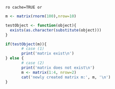`ro cache=TRUE or`

```r
m <- matrix(rnorm(100),nrow=10)
```


```r
testObject <- function(object){
  exists(as.character(substitute(object)))
}

if(testObject(m)){
       # case (1)
       print('matrix exist\n')
} else {
       # case (2)
       print('matrix does not exist\n')
       m <- matrix(1:4, nrow=2)
       cat('newly created matrix m:', m, '\n')
}
```
